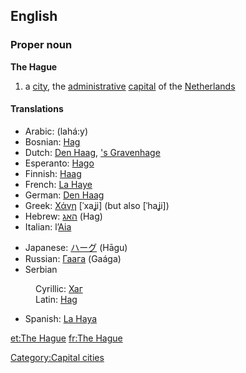 {{wikipedia}}

==English==

===Proper noun===
'''The Hague'''
# a [[city]], the [[administrative]] [[capital]] of the [[The Netherlands|Netherlands]]

====Translations====
{{top}}
*Arabic: {{ARchar|[[لاهاي]]}} (lahá:y) {{m}}
*Bosnian: [[Hag#Bosnian|Hag]] {{m}}
*Dutch: [[Den Haag]], [['s Gravenhage]]
*Esperanto: [[Hago]]
*Finnish: [[Haag]]
*French: [[La Haye]] {{f}}
*German: [[Den Haag]] {{m}}
*Greek: [[Χάγη]] [ˈxaʝi] (but also [ˈhaʝi]) {{f}}
*Hebrew: [[האג]] (Hag)
*Italian: l’[[Aia]] {{f}}
{{mid}}
*Japanese: [[ハーグ]] (Hāgu)
*Russian: [[Гаага]] (Gaága) {{f}}
*Serbian
:Cyrillic: [[Хаг#Serbian|Хаг]] {{m}}
:Latin: [[Hag#Serbian|Hag]] {{m}}
*Spanish: [[La Haya]] {{f}}
{{bottom}}

[[Category:Capital cities]]

[[et:The Hague]]
[[fr:The Hague]]